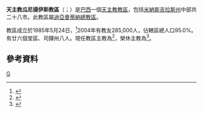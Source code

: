 {{Refimprove|time=2019-08-19T20:29:41+00:00}}
{{NoteTA
|1=zh-hk:安多尼; zh-mo:安多尼; zh-tw:安東尼;
}}
{{Infobox Roman Catholic diocese
|name=瓜尼揚伊斯
|jurisdiction=教區
|latin = Dioecesis Guanhanensis
|image = 
|caption = 
|location = [[巴西|巴西]]
|territory = [[米納斯吉拉斯州|米納斯吉拉斯州]]中部
|population = 285,000
|rite = [[罗马礼|罗马礼]]
|patron = 
|province =迪亞曼蒂納
|established = 1985年
|cathedral =  聖彌額爾主教座堂
|co-cathedral =
|leadership = 主教
|website =[http://www.diocesedeguanhaes.com.br/ 官方網頁]
|pope = {{incumbent pope}}
|ordinary = {{link-pt|奧塔西利奧·費雷拉-德-拉塞爾達|Otacílio Ferreira de Lacerda}}
|coadjutor bishop =
|auxiliary =
|emeritus = {{link-pt|耶肋米亞·安多尼·德-熱蘇斯|Jeremias Antônio de Jesus}}
}}
'''天主教瓜尼揚伊斯教區'''（{{lang-la|Dioecesis Guanhanensis}}；{{lang-pt|Diocese de Guanhães}}）是[[巴西|巴西]]一個[[天主教|天主教]][[教區|教區]]，包括[[米納斯吉拉斯州|米納斯吉拉斯州]]中部共二十八市。此教區屬[[天主教迪亞曼蒂納總教區|迪亞曼蒂納總教區]]。

教區成立於1985年5月24日，<ref>{{cite web |title=GUANHANENSIS* |url=https://w2.vatican.va/content/john-paul-ii/la/apost_constitutions/documents/hf_jp-ii_apc_19850524_guanhanensis.html |publisher=Libreria Editrice Vaticana |accessdate=2019-08-19 |archiveurl=https://web.archive.org/web/20190819202701/https://w2.vatican.va/content/john-paul-ii/la/apost_constitutions/documents/hf_jp-ii_apc_19850524_guanhanensis.html |archivedate=2019-08-19 |date=1985-05-24 |dead-url=no }}</ref>2004年有教友285,000人，佔轄區總人口95.0%。有廿六個堂區、司鐸卅八人。現任教區主教為{{link-pt|奧塔西利奧·費雷拉-德-拉塞爾達|Otacílio Ferreira de Lacerda}}<ref>{{cite press release |title=Resignations and Appointments, 19.06.2019 |url=https://press.vatican.va/content/salastampa/en/bollettino/pubblico/2019/06/19/190619b.html |publisher=Holy See Press Office |accessdate=2019-08-19 |archiveurl=https://web.archive.org/web/20190819190724/https://press.vatican.va/content/salastampa/en/bollettino/pubblico/2019/06/19/190619b.html |archivedate=2019-08-19 |language=en |date=2019-06-19 |dead-url=no }}</ref>，榮休主教為{{link-pt|耶肋米亞·安多尼·德-熱蘇斯|Jeremias Antônio de Jesus}}<ref>{{cite press release |title=Resignations and Appointments, 04.07.2018 |url=https://press.vatican.va/content/salastampa/en/bollettino/pubblico/2018/07/04/180704a.html |publisher=Holy See Press Office |accessdate=2019-08-19 |archiveurl=https://web.archive.org/web/20190819191534/https://press.vatican.va/content/salastampa/en/bollettino/pubblico/2018/07/04/180704a.html |archivedate=2019-08-19 |date=2018-07-04 |dead-url=no }}</ref>。

==參考資料==
{{reflist}}

[[Category:巴西天主教教區|G]]